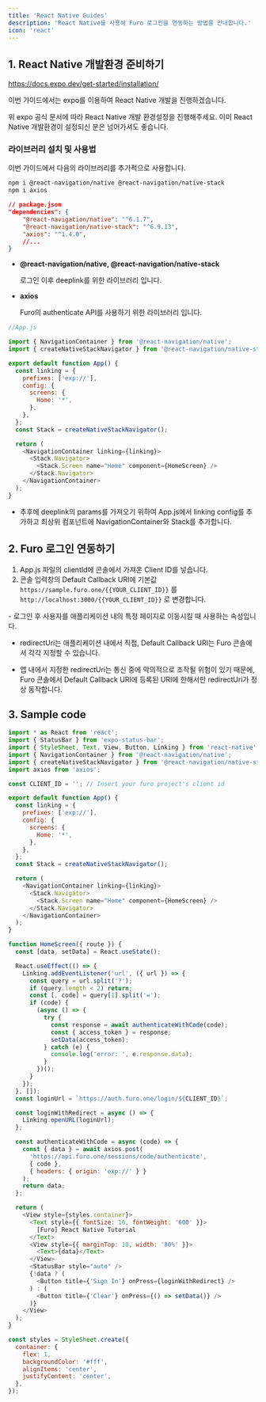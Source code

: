```yaml
---
title: 'React Native Guides'
description: 'React Native를 사용해 Furo 로그인을 연동하는 방법을 안내합니다.'
icon: 'react'
---
```


## 1. React Native 개발환경 준비하기

https://docs.expo.dev/get-started/installation/

이번 가이드에서는 expo를 이용하여 React Native 개발을 진행하겠습니다.

위 expo 공식 문서에 따라 React Native 개발 환경설정을 진행해주세요. 이미 React Native 개발환경이 설정되신 분은 넘어가셔도 좋습니다.

### 라이브러리 설치 및 사용법

이번 가이드에서 다음의 라이브러리를 추가적으로 사용합니다.

```bash
npm i @react-navigation/native @react-navigation/native-stack
npm i axios
```

```json
// package.json
"dependencies": {
    "@react-navigation/native": "^6.1.7",
    "@react-navigation/native-stack": "^6.9.13",
    "axios": "^1.4.0",
    //...
}
```

- **@react-navigation/native, @react-navigation/native-stack**

  로그인 이후 deeplink를 위한 라이브러리 입니다.

- **axios**

  Furo의 authenticate API를 사용하기 위한 라이브러리 입니다.

```js
//App.js

import { NavigationContainer } from '@react-navigation/native';
import { createNativeStackNavigator } from '@react-navigation/native-stack';

export default function App() {
  const linking = {
    prefixes: ['exp://'],
    config: {
      screens: {
        Home: '*',
      },
    },
  };
  const Stack = createNativeStackNavigator();

  return (
    <NavigationContainer linking={linking}>
      <Stack.Navigator>
        <Stack.Screen name="Home" component={HomeScreen} />
      </Stack.Navigator>
    </NavigationContainer>
  );
}
```

- 추후에 deeplink의 params를 가져오기 위하여 App.js에서 linking config를 추가하고 최상위 컴포넌트에 NavigationContainer와 Stack를 추가합니다.

## 2. Furo 로그인 연동하기

1. App.js 파일의 clientId에 콘솔에서 가져온 Client ID를 넣습니다.
2. 콘솔 입력창의 Default Callback URI에 기본값 `https://sample.furo.one/{{YOUR_CLIENT_ID}}` 를 `http://localhost:3000/{{YOUR_CLIENT_ID}}` 로 변경합니다.

<Accordion title="redirectUri 와 callbackUri">
- 로그인 후 사용자를 애플리케이션 내의 특정 페이지로 이동시킬 때 사용하는 속성입니다.

- redirectUri는 애플리케이션 내에서 직접, Default Callback URI는 Furo 콘솔에서 각각 지정할 수 있습니다.

- 앱 내에서 지정한 redirectUri는 통신 중에 악의적으로 조작될 위험이 있기 때문에, Furo 콘솔에서 Default Callback URI에 등록된 URI에 한해서만 redirectUri가 정상 동작합니다.

</Accordion>

## 3. Sample code

```js
import * as React from 'react';
import { StatusBar } from 'expo-status-bar';
import { StyleSheet, Text, View, Button, Linking } from 'react-native';
import { NavigationContainer } from '@react-navigation/native';
import { createNativeStackNavigator } from '@react-navigation/native-stack';
import axios from 'axios';

const CLIENT_ID = ''; // Insert your furo project's client id

export default function App() {
  const linking = {
    prefixes: ['exp://'],
    config: {
      screens: {
        Home: '*',
      },
    },
  };
  const Stack = createNativeStackNavigator();

  return (
    <NavigationContainer linking={linking}>
      <Stack.Navigator>
        <Stack.Screen name="Home" component={HomeScreen} />
      </Stack.Navigator>
    </NavigationContainer>
  );
}

function HomeScreen({ route }) {
  const [data, setData] = React.useState();

  React.useEffect(() => {
    Linking.addEventListener('url', ({ url }) => {
      const query = url.split('?');
      if (query.length < 2) return;
      const [, code] = query[1].split('=');
      if (code) {
        (async () => {
          try {
            const response = await authenticateWithCode(code);
            const { access_token } = response;
            setData(access_token);
          } catch (e) {
            console.log('error: ', e.response.data);
          }
        })();
      }
    });
  }, []);
  const loginUrl = `https://auth.furo.one/login/${CLIENT_ID}`;

  const loginWithRedirect = async () => {
    Linking.openURL(loginUrl);
  };

  const authenticateWithCode = async (code) => {
    const { data } = await axios.post(
      'https://api.furo.one/sessions/code/authenticate',
      { code },
      { headers: { origin: 'exp://' } }
    );
    return data;
  };

  return (
    <View style={styles.container}>
      <Text style={{ fontSize: 16, fontWeight: '600' }}>
        [Furo] React Native Tutorial
      </Text>
      <View style={{ marginTop: 10, width: '80%' }}>
        <Text>{data}</Text>
      </View>
      <StatusBar style="auto" />
      {!data ? (
        <Button title={'Sign In'} onPress={loginWithRedirect} />
      ) : (
        <Button title={'Clear'} onPress={() => setData()} />
      )}
    </View>
  );
}

const styles = StyleSheet.create({
  container: {
    flex: 1,
    backgroundColor: '#fff',
    alignItems: 'center',
    justifyContent: 'center',
  },
});
```
